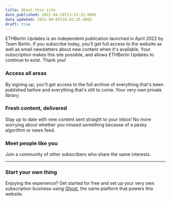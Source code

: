 ```yaml
---
title: About this site
date_published: 2022-04-29T13:33:31.000Z
date_updated: 2022-08-05T10:02:25.000Z
draft: true
---
```


ETHBerlin Updates is an independent publication launched in April 2022 by Team Berlin. If you subscribe today, you'll get full access to the website as well as email newsletters about new content when it's available. Your subscription makes this site possible, and allows ETHBerlin Updates to continue to exist. Thank you!

### Access all areas

By signing up, you'll get access to the full archive of everything that's been published before and everything that's still to come. Your very own private library.

### Fresh content, delivered

Stay up to date with new content sent straight to your inbox! No more worrying about whether you missed something because of a pesky algorithm or news feed.

### Meet people like you

Join a community of other subscribers who share the same interests.

---

### Start your own thing

Enjoying the experience? Get started for free and set up your very own subscription business using [Ghost](https://ghost.org), the same platform that powers this website.
